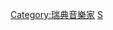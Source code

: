 {{Catnav|頁面分類|人物|各國人物|瑞典人|瑞典音樂家}}
{{Catnav|頁面分類|人物|各職業人物|音乐家|作曲家}}
{{Commonscat|Composers from Sweden}}

[[Category:瑞典音樂家|Category:瑞典音樂家]]
[[Category:各国作曲家|S]]